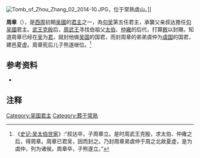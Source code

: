 [[File:Tomb_of_Zhou_Zhang_02_2014-10.JPG|thumb]]，位于常熟虞山。]]

'''周章'''（{{Bd|？||？}}），是[[西周|西周]]初期[[吳國|吳國]]的[[君主|君主]]之一，為[[吳國|句吴]]第五任君主，承襲父亲叔达擔任[[吳國|句吴國]]君主。[[武王克殷|武王克殷]]后，[[周武王|周武王]]寻找伯祖父[[太伯|太伯]]、[[仲雍|仲雍]]的后代，打算[[敕|敕]]以封賜，知道周章已经在[[吴国|吴]]为[[君|君]]，就封他做[[吴国|吴国]]的国君，而封周章的弟弟虞仲为[[虞国|虞国]]的国君，建邑夏虚。周章死后儿子熊遂继位。<ref>《[[s:史记/卷031|史记·吴太伯世家]]》:“叔达卒，子周章立。是时周武王克殷，求太伯、仲雍之后，得周章。周章已君吴，因而封之。乃封周章弟虞仲于周之北故夏虚，是为虞仲，列为诸侯。周章卒，子熊遂立。”</ref>

{{start box}}
{{s-before|[[叔達|叔達]]}}
{{s-title|[[吴国|吴国]]君主}}
{{s-after|[[熊遂|熊遂]]}}
{{end box}}

==参考资料==
*{{Wikisource history|史記|031|吳太伯世家}}

==注释==
{{Reflist|2}}
{{吴国君主}}

[[Category:吴国君主|Category:吴国君主]]
[[Category:葬于常熟|Category:葬于常熟]]